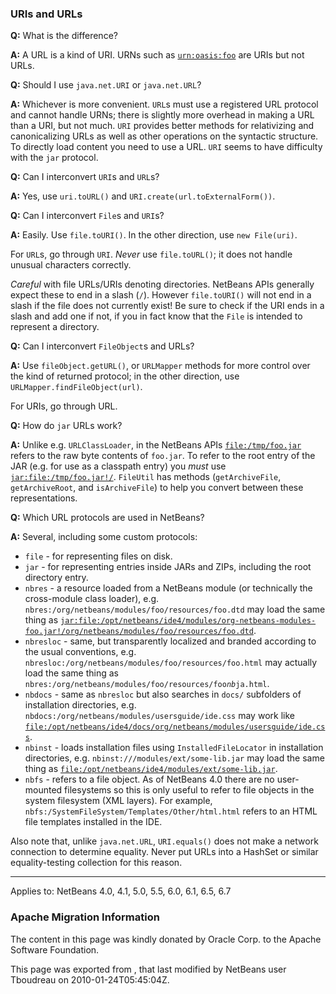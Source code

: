 <!--

    Licensed to the Apache Software Foundation (ASF) under one
    or more contributor license agreements.  See the NOTICE file
    distributed with this work for additional information
    regarding copyright ownership.  The ASF licenses this file
    to you under the Apache License, Version 2.0 (the
    "License"); you may not use this file except in compliance
    with the License.  You may obtain a copy of the License at

      http://www.apache.org/licenses/LICENSE-2.0

    Unless required by applicable law or agreed to in writing,
    software distributed under the License is distributed on an
    "AS IS" BASIS, WITHOUT WARRANTIES OR CONDITIONS OF ANY
    KIND, either express or implied.  See the License for the
    specific language governing permissions and limitations
    under the License.

-->

===URIs and URLs===

'''Q:''' What is the difference?

'''A:''' A URL is a kind of URI. URNs such as
<tt>urn:oasis:foo</tt> are URIs but not URLs.

'''Q:''' Should I use <tt>java.net.URI</tt> or <tt>java.net.URL</tt>?

'''A:''' Whichever is more convenient. <tt>URL</tt>s must use a registered
URL protocol and cannot handle URNs; there is slightly more overhead
in making a URL than a URI, but not much. <tt>URI</tt> provides better methods
for relativizing and canonicalizing URLs as well as other operations
on the syntactic structure. To directly load content you need to use a
URL. <tt>URI</tt> seems to have difficulty with the <tt>jar</tt> protocol.

'''Q:''' Can I interconvert <tt>URI</tt>s and <tt>URL</tt>s?

'''A:''' Yes, use <tt>uri.toURL()</tt> and
<tt>URI.create(url.toExternalForm())</tt>.

'''Q:''' Can I interconvert <tt>File</tt>s and <tt>URI</tt>s?

'''A:''' Easily. Use <tt>file.toURI()</tt>. In the other
direction, use <tt>new File(uri)</tt>.

For <tt>URL</tt>s, go through <tt>URI</tt>. ''Never'' use
<tt>file.toURL()</tt>; it does not handle unusual characters
correctly.

''Careful'' with file URLs/URIs denoting directories. NetBeans
APIs generally expect these to end in a slash
(<tt>/</tt>). However <tt>file.toURI()</tt> will not end in a
slash if the file does not currently exist! Be sure to check if the
URI ends in a slash and add one if not, if you in fact know that the
<tt>File</tt> is intended to represent a directory.

'''Q:''' Can I interconvert <tt>FileObject</tt>s and URLs?

'''A:''' Use <tt>fileObject.getURL()</tt>, or
<tt>URLMapper</tt> methods for more control over the kind of
returned protocol; in the other direction, use
<tt>URLMapper.findFileObject(url)</tt>.

For URIs, go through URL.

'''Q:''' How do <tt>jar</tt> URLs work?

'''A:''' Unlike e.g. <tt>URLClassLoader</tt>, in the NetBeans
APIs <tt>file:/tmp/foo.jar</tt> refers to the raw byte contents of
<tt>foo.jar</tt>. To refer to the root entry of the JAR (e.g. for
use as a classpath entry) you ''must'' use
<tt>jar:file:/tmp/foo.jar!/</tt>. <tt>FileUtil</tt> has
methods (<tt>getArchiveFile</tt>, <tt>getArchiveRoot</tt>, and
<tt>isArchiveFile</tt>) to help you convert between these
representations.

'''Q:''' Which URL protocols are used in NetBeans?

'''A:''' Several, including some custom protocols:

* <tt>file</tt> - for representing files on disk.
* <tt>jar</tt> - for representing entries inside JARs and ZIPs, including the root directory entry.
* <tt>nbres</tt> - a resource loaded from a NetBeans module (or technically the cross-module class loader), e.g. <tt>nbres:/org/netbeans/modules/foo/resources/foo.dtd</tt> may load the same thing as <tt>jar:file:/opt/netbeans/ide4/modules/org-netbeans-modules-foo.jar!/org/netbeans/modules/foo/resources/foo.dtd</tt>.
* <tt>nbresloc</tt> - same, but transparently localized and branded according to the usual conventions, e.g. <tt>nbresloc:/org/netbeans/modules/foo/resources/foo.html</tt> may actually load the same thing as <tt>nbres:/org/netbeans/modules/foo/resources/foo''nb''ja.html</tt>.
* <tt>nbdocs</tt> - same as <tt>nbresloc</tt> but also searches in <tt>docs/</tt> subfolders of installation directories, e.g. <tt>nbdocs:/org/netbeans/modules/usersguide/ide.css</tt> may work like <tt>file:/opt/netbeans/ide4/docs/org/netbeans/modules/usersguide/ide.css</tt>.
* <tt>nbinst</tt> - loads installation files using <tt>InstalledFileLocator</tt> in installation directories, e.g. <tt>nbinst:///modules/ext/some-lib.jar</tt> may load the same thing as <tt>file:/opt/netbeans/ide4/modules/ext/some-lib.jar</tt>.
* <tt>nbfs</tt> - refers to a file object. As of NetBeans 4.0 there are no user-mounted filesystems so this is only useful to refer to file objects in the system filesystem (XML layers). For example, <tt>nbfs:/SystemFileSystem/Templates/Other/html.html</tt> refers to an HTML file templates installed in the IDE.

Also note that, unlike <code>java.net.URL</code>, <code>URI.equals()</code> does not make a network connection to determine equality.  Never put URLs into a HashSet or similar equality-testing collection for this reason.

-------

Applies to: NetBeans 4.0, 4.1, 5.0, 5.5, 6.0, 6.1, 6.5, 6.7

===Apache Migration Information===

The content in this page was kindly donated by Oracle Corp. to the
Apache Software Foundation.

This page was exported from , 
that last modified by NetBeans user Tboudreau 
on 2010-01-24T05:45:04Z.

